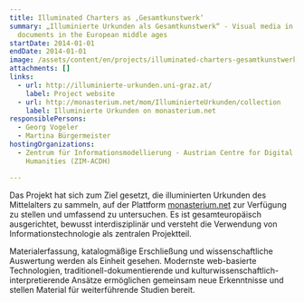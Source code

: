 ```yaml
---
title: Illuminated Charters as ‚Gesamtkunstwerk‘
summary: „Illuminierte Urkunden als Gesamtkunstwerk“ - Visual media in legal
  documents in the European middle ages
startDate: 2014-01-01
endDate: 2014-01-01
image: /assets/content/en/projects/illuminated-charters-gesamtkunstwerk/illUrk_image.jpg
attachments: []
links:
  - url: http://illuminierte-urkunden.uni-graz.at/
    label: Project website
  - url: http://monasterium.net/mom/IlluminierteUrkunden/collection
    label: Illuminierte Urkunden on monasterium.net
responsiblePersons:
  - Georg Vogeler
  - Martina Bürgermeister
hostingOrganizations:
  - Zentrum für Informationsmodellierung - Austrian Centre for Digital
    Humanities (ZIM-ACDH)

---
```

Das Projekt hat sich zum Ziel gesetzt, die illuminierten Urkunden des Mittelalters zu sammeln, auf der Plattform [monasterium.net](http://www.monasterium.net/) zur Verfügung zu stellen und umfassend zu untersuchen. Es ist gesamteuropäisch ausgerichtet, bewusst interdisziplinär und versteht die Verwendung von Informationstechnologie als zentralen Projektteil.

Materialerfassung, katalogmäßige Erschließung und wissenschaftliche Auswertung werden als Einheit gesehen. Modernste web-basierte Technologien, traditionell-dokumentierende und kulturwissenschaftlich-interpretierende Ansätze ermöglichen gemeinsam neue Erkenntnisse und stellen Material für weiterführende Studien bereit.